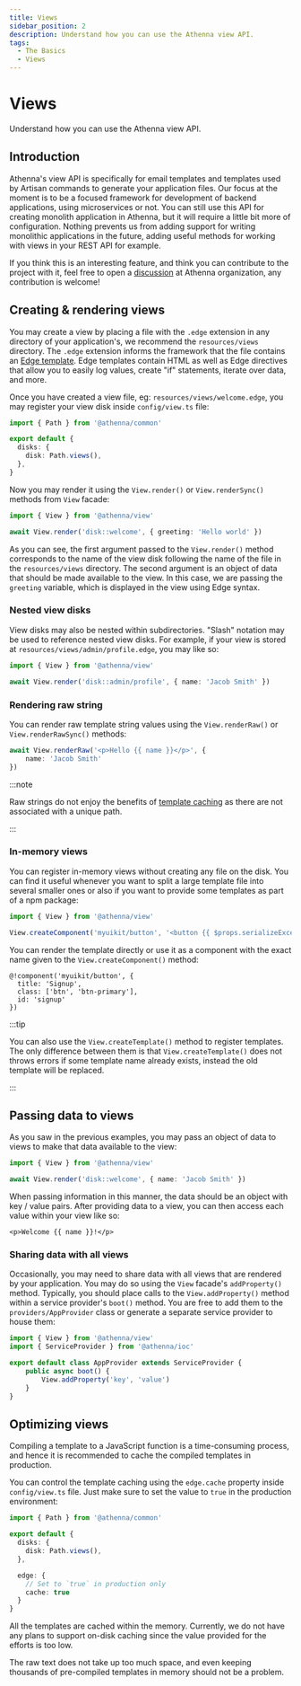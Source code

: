 ```yaml
---
title: Views
sidebar_position: 2
description: Understand how you can use the Athenna view API.
tags:
  - The Basics
  - Views
---
```


# Views

Understand how you can use the Athenna view API.

## Introduction

Athenna's view API is specifically for email templates and
templates used by Artisan commands to generate your
application files. Our focus at the moment is to be a focused
framework for development of backend applications, using
microservices or not. You can still use this API for creating
monolith application in Athenna, but it will require a little
bit more of configuration. Nothing prevents us from adding
support for writing monolithic applications in the future,
adding useful methods for working with views in your REST API
for example.

If you think this is an interesting feature, and think you
can contribute to the project with it, feel free to open a
[discussion](https://github.com/orgs/AthennaIO/discussions)
at Athenna organization, any contribution is welcome!

## Creating & rendering views

You may create a view by placing a file with the `.edge`
extension in any directory of your application's, we recommend
the `resources/views` directory.
The `.edge` extension informs the framework that the file
contains an [Edge template](https://github.com/edge-js/edge).
Edge templates contain HTML as well as Edge directives that
allow you to easily log values, create "if" statements,
iterate over data, and more.

Once you have created a view file, eg: `resources/views/welcome.edge`,
you may register your view disk inside `config/view.ts` file:

```typescript
import { Path } from '@athenna/common'

export default {
  disks: {
    disk: Path.views(),
  },
}
```

Now you may render it using the `View.render()` or
`View.renderSync()` methods from `View` facade:

```typescript
import { View } from '@athenna/view'

await View.render('disk::welcome', { greeting: 'Hello world' })
```

As you can see, the first argument passed to the
`View.render()` method corresponds to the name of the view
disk following the name of the file in the `resources/views`
directory. The second argument is an object of data that
should be made available to the view. In this case, we are
passing the `greeting` variable, which is displayed in the
view using Edge syntax.

### Nested view disks

View disks may also be nested within subdirectories. "Slash"
notation may be used to reference nested view disks. For
example, if your view is stored at
`resources/views/admin/profile.edge`, you may like so:

```typescript
import { View } from '@athenna/view'

await View.render('disk::admin/profile', { name: 'Jacob Smith' })
```

### Rendering raw string

You can render raw template string values using the
`View.renderRaw()` or `View.renderRawSync()` methods:

```typescript
await View.renderRaw('<p>Hello {{ name }}</p>', {
    name: 'Jacob Smith'
})
```

:::note

Raw strings do not enjoy the benefits of [template caching](/docs/the-basics/views#optimizing-views)
as there are not associated with a unique path.

:::

### In-memory views

You can register in-memory views without creating any file
on the disk. You can find it useful whenever you want
to split a large template file into several smaller ones
or also if you want to provide some templates as part of
a npm package:

```typescript
import { View } from '@athenna/view'

View.createComponent('myuikit/button', '<button {{ $props.serializeExcept(["title"]) }}>{{ title }}</button>')
```

You can render the template directly or use it as a
component with the exact name given to the
`View.createComponent()` method:

```edge
@!component('myuikit/button', {
  title: 'Signup',
  class: ['btn', 'btn-primary'],
  id: 'signup'
})
```

:::tip

You can also use the `View.createTemplate()` method to
register templates. The only difference between them is
that `View.createTemplate()` does not throws errors if
some template name already exists, instead the old template
will be replaced.

:::

## Passing data to views

As you saw in the previous examples, you may pass an object of
data to views to make that data available to the view:

```typescript
import { View } from '@athenna/view'

await View.render('disk::welcome', { name: 'Jacob Smith' })
```

When passing information in this manner, the data should be
an object with key / value pairs. After providing data to a
view, you can then access each value within your view like so:

```edge
<p>Welcome {{ name }}!</p>
```

### Sharing data with all views

Occasionally, you may need to share data with all views that
are rendered by your application. You may do so using the
`View` facade's `addProperty()` method. Typically, you should
place calls to the `View.addProperty()` method within a
service provider's `boot()` method. You are free to add them
to the `providers/AppProvider` class or generate a separate
service provider to house them:

```typescript
import { View } from '@athenna/view'
import { ServiceProvider } from '@athenna/ioc'

export default class AppProvider extends ServiceProvider {
    public async boot() {
        View.addProperty('key', 'value')
    }
}
```

## Optimizing views

Compiling a template to a JavaScript function is a
time-consuming process, and hence it is recommended to cache
the compiled templates in production.

You can control the template caching using the `edge.cache`
property inside `config/view.ts` file. Just make sure to set
the value to `true` in the production environment:

```typescript
import { Path } from '@athenna/common'

export default {
  disks: {
    disk: Path.views(),
  },

  edge: {
    // Set to `true` in production only
    cache: true
  }
}
```

All the templates are cached within the memory. Currently,
we do not have any plans to support on-disk caching since
the value provided for the efforts is too low.

The raw text does not take up too much space, and even
keeping thousands of pre-compiled templates in memory should
not be a problem.

